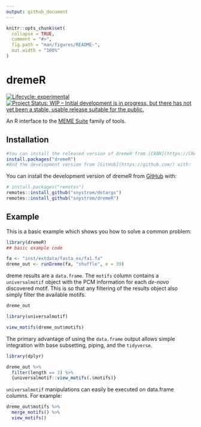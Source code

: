 ```yaml
---
output: github_document
---
```


<!-- README.md is generated from README.Rmd. Please edit that file -->

```r
knitr::opts_chunk$set(
  collapse = TRUE,
  comment = "#>",
  fig.path = "man/figures/README-",
  out.width = "100%"
)
```

# dremeR

<!-- badges: start -->
[![Lifecycle: experimental](https://img.shields.io/badge/lifecycle-experimental-orange.svg)](https://www.tidyverse.org/lifecycle/#experimental)
[![Project Status: WIP – Initial development is in progress, but there has not yet been a stable, usable release suitable for the public.](https://www.repostatus.org/badges/latest/wip.svg)](https://www.repostatus.org/#wip)
<!-- badges: end -->

An R interface to the [MEME Suite](http://meme-suite.org/) family of tools.

## Installation


```r
#You can install the released version of dremeR from [CRAN](https://CRAN.R-project.org) with:
install.packages("dremeR")
#And the development version from [GitHub](https://github.com/) with:
```

You can install the development version of dremeR from [GitHub](https://github.com/) with:

```r
# install.packages("remotes")
remotes::install_github("snystrom/dotargs")
remotes::install_github("snystrom/dremeR")
```
## Example

This is a basic example which shows you how to solve a common problem:

```r
library(dremeR)
## basic example code
```

```r
fa <- "inst/extdata/fasta_ex/fa1.fa"
dreme_out <- runDreme(fa, "shuffle", e = 39)
```

dreme results are a `data.frame`. The `motifs` column contains a `universalmotif` object with the PCM information for each *de-novo* discovered motif. This is so that any filtering of the results object also simply filter the available motifs.
```r
dreme_out
```
```r
library(universalmotif)

view_motifs(dreme_out$motifs)
```
The primary advantage of using the `data.frame` output allows simple integration with base subsetting, piping, and the `tidyverse`.
```r
library(dplyr)

dreme_out %>% 
  filter(length == 3) %>% 
  {universalmotif::view_motifs(.$motifs)}
```

`universalmotif` manipulations can easily be executed on data.frame columns. For example:
```r
dreme_out$motifs %>% 
  merge_motifs() %>% 
  view_motifs()
```

